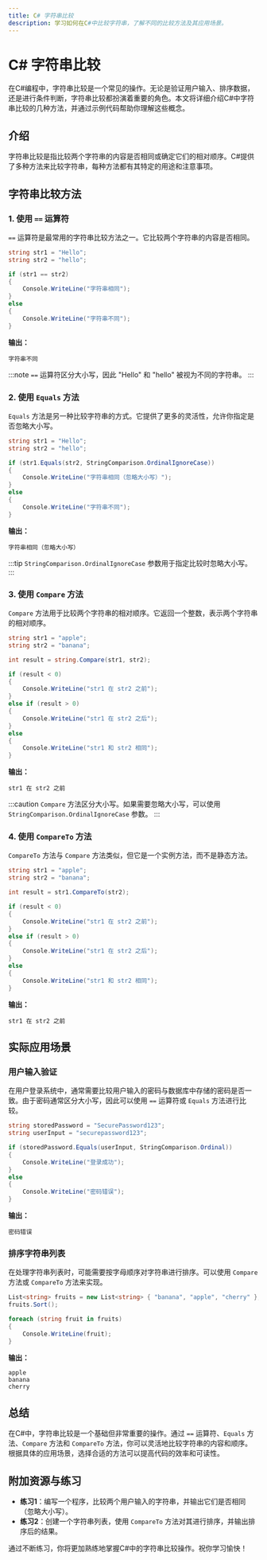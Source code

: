 ```yaml
---
title: C# 字符串比较
description: 学习如何在C#中比较字符串，了解不同的比较方法及其应用场景。
---
```


# C# 字符串比较

在C#编程中，字符串比较是一个常见的操作。无论是验证用户输入、排序数据，还是进行条件判断，字符串比较都扮演着重要的角色。本文将详细介绍C#中字符串比较的几种方法，并通过示例代码帮助你理解这些概念。

## 介绍

字符串比较是指比较两个字符串的内容是否相同或确定它们的相对顺序。C#提供了多种方法来比较字符串，每种方法都有其特定的用途和注意事项。

## 字符串比较方法

### 1. 使用 `==` 运算符

`==` 运算符是最常用的字符串比较方法之一。它比较两个字符串的内容是否相同。

```csharp
string str1 = "Hello";
string str2 = "hello";

if (str1 == str2)
{
    Console.WriteLine("字符串相同");
}
else
{
    Console.WriteLine("字符串不同");
}
```

**输出：**
```
字符串不同
```

:::note
`==` 运算符区分大小写，因此 "Hello" 和 "hello" 被视为不同的字符串。
:::

### 2. 使用 `Equals` 方法

`Equals` 方法是另一种比较字符串的方式。它提供了更多的灵活性，允许你指定是否忽略大小写。

```csharp
string str1 = "Hello";
string str2 = "hello";

if (str1.Equals(str2, StringComparison.OrdinalIgnoreCase))
{
    Console.WriteLine("字符串相同（忽略大小写）");
}
else
{
    Console.WriteLine("字符串不同");
}
```

**输出：**
```
字符串相同（忽略大小写）
```

:::tip
`StringComparison.OrdinalIgnoreCase` 参数用于指定比较时忽略大小写。
:::

### 3. 使用 `Compare` 方法

`Compare` 方法用于比较两个字符串的相对顺序。它返回一个整数，表示两个字符串的相对顺序。

```csharp
string str1 = "apple";
string str2 = "banana";

int result = string.Compare(str1, str2);

if (result < 0)
{
    Console.WriteLine("str1 在 str2 之前");
}
else if (result > 0)
{
    Console.WriteLine("str1 在 str2 之后");
}
else
{
    Console.WriteLine("str1 和 str2 相同");
}
```

**输出：**
```
str1 在 str2 之前
```

:::caution
`Compare` 方法区分大小写。如果需要忽略大小写，可以使用 `StringComparison.OrdinalIgnoreCase` 参数。
:::

### 4. 使用 `CompareTo` 方法

`CompareTo` 方法与 `Compare` 方法类似，但它是一个实例方法，而不是静态方法。

```csharp
string str1 = "apple";
string str2 = "banana";

int result = str1.CompareTo(str2);

if (result < 0)
{
    Console.WriteLine("str1 在 str2 之前");
}
else if (result > 0)
{
    Console.WriteLine("str1 在 str2 之后");
}
else
{
    Console.WriteLine("str1 和 str2 相同");
}
```

**输出：**
```
str1 在 str2 之前
```

## 实际应用场景

### 用户输入验证

在用户登录系统中，通常需要比较用户输入的密码与数据库中存储的密码是否一致。由于密码通常区分大小写，因此可以使用 `==` 运算符或 `Equals` 方法进行比较。

```csharp
string storedPassword = "SecurePassword123";
string userInput = "securepassword123";

if (storedPassword.Equals(userInput, StringComparison.Ordinal))
{
    Console.WriteLine("登录成功");
}
else
{
    Console.WriteLine("密码错误");
}
```

**输出：**
```
密码错误
```

### 排序字符串列表

在处理字符串列表时，可能需要按字母顺序对字符串进行排序。可以使用 `Compare` 方法或 `CompareTo` 方法来实现。

```csharp
List<string> fruits = new List<string> { "banana", "apple", "cherry" };
fruits.Sort();

foreach (string fruit in fruits)
{
    Console.WriteLine(fruit);
}
```

**输出：**
```
apple
banana
cherry
```

## 总结

在C#中，字符串比较是一个基础但非常重要的操作。通过 `==` 运算符、`Equals` 方法、`Compare` 方法和 `CompareTo` 方法，你可以灵活地比较字符串的内容和顺序。根据具体的应用场景，选择合适的方法可以提高代码的效率和可读性。

## 附加资源与练习

- **练习1**：编写一个程序，比较两个用户输入的字符串，并输出它们是否相同（忽略大小写）。
- **练习2**：创建一个字符串列表，使用 `CompareTo` 方法对其进行排序，并输出排序后的结果。

通过不断练习，你将更加熟练地掌握C#中的字符串比较操作。祝你学习愉快！